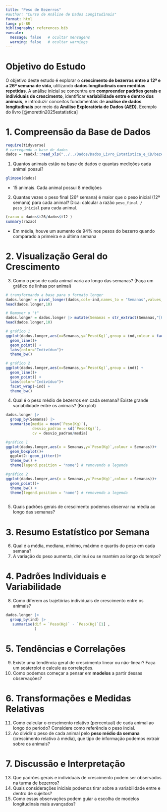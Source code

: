 ```yaml
---
title: "Peso de Bezerros"
#author: "Curso de Análise de Dados Longitudinais"
format: html
lang: pt-BR
bibliography: references.bib
execute:
  message: false   # ocultar mensagens
  warning: false   # ocultar warnings
---
```


# Objetivo do Estudo

O objetivo deste estudo é explorar o **crescimento de bezerros entre a 12ª e a 26ª semana de vida**, utilizando **dados longitudinais com medidas repetidas**. A análise inicial se concentra em **compreender padrões gerais e individuais de crescimento**, identificar **variabilidade entre e dentro dos animais**, e introduzir conceitos fundamentais de **análise de dados longitudinais** por meio da **Análise Exploratória de Dados (AED)**. Exemplo do livro [@morettin2025estatistica]

# 1. Compreensão da Base de Dados

```r
require(tidyverse)
# carregando a base de dados
dados = readxl::read_xls("../../Dados/Dados_Livro_Estatistica_e_CD/bezerros.xls")
```

1.  Quantos animais estão na base de dados e quantas medições cada animal possui?

```r
glimpse(dados)
```

-   15 animais. Cada animal possui 8 medições

2.  Quantas vezes o peso final (26ª semana) é maior que o peso inicial (12ª semana) para cada animal? Dica: calcular a razão `peso_final / peso_inicial` para cada animal.

```r
(razao = dados$t26/dados$t12 )
summary(razao)

```

-   Em média, houve um aumento de 94% nos pesos do bezerro quando comparado a primeira e a última semana

# 2. Visualização Geral do Crescimento

3.  Como o peso de cada animal varia ao longo das semanas? (Faça um gráfico de linhas por animal)

```r
# transformando a base para o formato longer
dados.longer = pivot_longer(dados,col=-ind,names_to = "Semanas",values_to = "Peso(Kg)")
head(dados.longer,10)

# Remover o "t"
dados.longer = dados.longer |> mutate(Semanas = str_extract(Semanas,"[0-9]+"))
head(dados.longer,10)

# gráfico 1
ggplot(dados.longer,aes(x=Semanas,y=`Peso(Kg)`,group = ind,colour = factor(ind))) +
  geom_line()+
  geom_point() +
  labs(color="Indivíduo")+
  theme_bw()

# gráfico 2
ggplot(dados.longer,aes(x=Semanas,y=`Peso(Kg)`,group = ind)) +
  geom_line()+
  geom_point() +
  labs(color="Indivíduo")+
  facet_wrap(~ind) + 
  theme_bw()
```

4.  Qual é o peso médio de bezerros em cada semana? Existe grande variabilidade entre os animais? (Boxplot)

```r
dados.longer |> 
  group_by(Semanas) |> 
  summarise(media = mean(`Peso(Kg)`),
            desvio_padrao = sd(`Peso(Kg)`),
            cv = desvio_padrao/media)
```

```r
#gráfico 1
ggplot(dados.longer,aes(x = Semanas,y=`Peso(Kg)`,colour = Semanas))+
  geom_boxplot()+
  ggplot2::geom_jitter()+
  theme_bw() + 
  theme(legend.position = "none") # removendo a legenda

#gráfico 2
ggplot(dados.longer,aes(x = Semanas,y=`Peso(Kg)`,colour = Semanas))+
  geom_point()+
  theme_bw() + 
  theme(legend.position = "none") # removendo a legenda
  
```

5.  Quais padrões gerais de crescimento podemos observar na média ao longo das semanas?

# 3. Resumo Estatístico por Semana

6.  Qual é a média, mediana, mínimo, máximo e quartis do peso em cada semana?
7.  A variação do peso aumenta, diminui ou se mantém ao longo do tempo?

# 4. Padrões Individuais e Variabilidade

8.  Como diferem as trajetórias individuais de crescimento entre os animais?

```r
dados.longer |> 
  group_by(ind) |>
   summarise(dif = `Peso(Kg)` - `Peso(Kg)`[1] ,
             )

```


# 5. Tendências e Correlações

9.  Existe uma tendência geral de crescimento linear ou não-linear? Faça um scaterplot e calcule as correlações.
10. Como podemos começar a pensar em **modelos** a partir dessas observações?

# 6. Transformações e Medidas Relativas

11. Como calcular o crescimento relativo (percentual) de cada animal ao longo do período? Considere como referência o peso incial.
12. Ao dividir o peso de cada animal pelo **peso médio da semana** (crescimento relativo à média), que tipo de informação podemos extrair sobre os animais?

# 7. Discussão e Interpretação

13. Que padrões gerais e individuais de crescimento podem ser observados na turma de bezerros?
14. Quais considerações iniciais podemos tirar sobre a variabilidade entre e dentro de sujeitos?
15. Como essas observações podem guiar a escolha de modelos longitudinais mais avançados?
